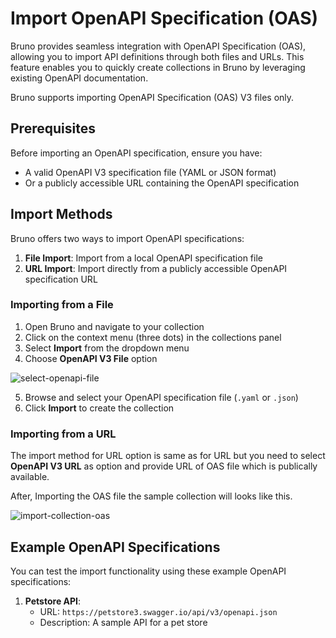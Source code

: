 
# Import OpenAPI Specification (OAS)

Bruno provides seamless integration with OpenAPI Specification (OAS), allowing you to import API definitions through both files and URLs. This feature enables you to quickly create collections in Bruno by leveraging existing OpenAPI documentation.

<Callout type="info">
Bruno supports importing OpenAPI Specification (OAS) V3 files only.
</Callout>

## Prerequisites

Before importing an OpenAPI specification, ensure you have:
- A valid OpenAPI V3 specification file (YAML or JSON format)
- Or a publicly accessible URL containing the OpenAPI specification

## Import Methods

Bruno offers two ways to import OpenAPI specifications:

1. **File Import**: Import from a local OpenAPI specification file
2. **URL Import**: Import directly from a publicly accessible OpenAPI specification URL

### Importing from a File

1. Open Bruno and navigate to your collection
2. Click on the context menu (three dots) in the collections panel
3. Select **Import** from the dropdown menu
4. Choose **OpenAPI V3 File** option

![select-openapi-file](/screenshots/open-api/select-open-api.webp)

5. Browse and select your OpenAPI specification file (`.yaml` or `.json`)
6. Click **Import** to create the collection


### Importing from a URL

The import method for URL option is same as for URL but you need to select **OpenAPI V3 URL** as option and provide URL of OAS file which is publically available. 

After, Importing the OAS file the sample collection will looks like this.

![import-collection-oas](/screenshots/open-api/import-collection-oas.webp)

## Example OpenAPI Specifications

You can test the import functionality using these example OpenAPI specifications:

1. **Petstore API**:
   - URL: `https://petstore3.swagger.io/api/v3/openapi.json`
   - Description: A sample API for a pet store